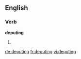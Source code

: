 
==English==

===Verb===
'''deputing'''

# {{present participle of|depute}}

[[de:deputing]]
[[fr:deputing]]
[[vi:deputing]]